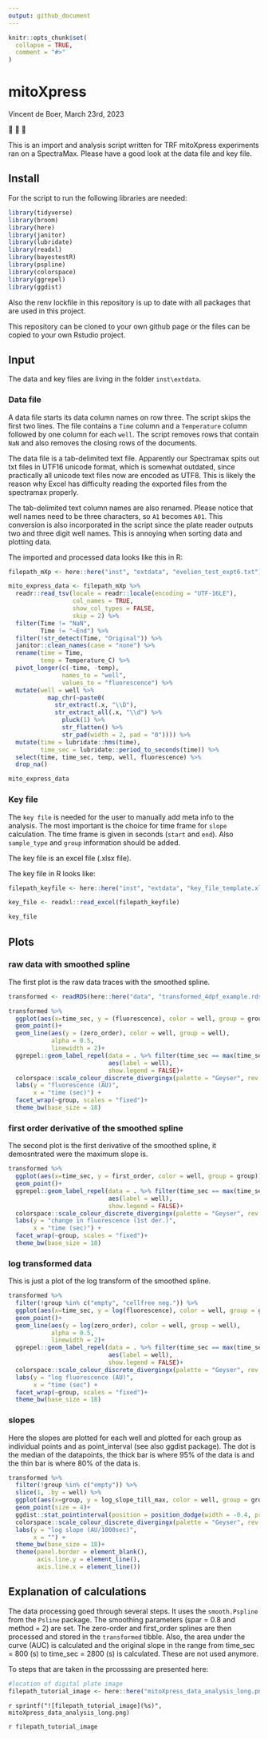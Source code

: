 ```yaml
---
output: github_document
---
```


<!-- README.md is generated from README.Rmd. Please edit that file -->

```r
knitr::opts_chunk$set(
  collapse = TRUE,
  comment = "#>"
)
```

# mitoXpress

<!-- badges: start -->
<!-- badges: end -->

Vincent de Boer, March 23rd, 2023

🔬
🤖
🥼

This is an import and analysis script written for TRF mitoXpress experiments ran on a SpectraMax. Please have a good look at the data file and key file. 

## Install

For the script to run the following libraries are needed:

```r
library(tidyverse)
library(broom)
library(here)
library(janitor)
library(lubridate)
library(readxl)
library(bayestestR)
library(pspline)
library(colorspace)
library(ggrepel)
library(ggdist)

```

Also the renv lockfile in this repository is up to date with all packages that are used in this project.

This repository can be cloned to your own github page or the files can be copied to your own Rstudio project.

## Input

The data and key files are living in the folder `inst\extdata`.

### Data file

A data file starts its data column names on row three. The script skips the first two lines. The file contains a `Time` column and a `Temperature` column followed by one column for each `well`. The script removes rows that contain `NaN` and also removes the closing rows of the documents.

The data file is a tab-delimited text file. Apparently our Spectramax spits out txt files in UTF16 unicode format, which is somewhat outdated, since practically all unicode text files now are encoded as UTF8. This is likely the reason why Excel has difficulty reading the exported files from the spectramax properly.

The tab-delimited text column names are also renamed. Please notice that well names need to be three characters, so `A1` becomes `A01`. This conversion is also incorporated in the script since the plate reader outputs two and three digit well names. This is annoying when sorting data and plotting data.

The imported and processed data looks like this in R:

```r

filepath_mXp <- here::here("inst", "extdata", "evelien_test_expt6.txt")

mito_express_data <- filepath_mXp %>%
  readr::read_tsv(locale = readr::locale(encoding = "UTF-16LE"),
                  col_names = TRUE,
                  show_col_types = FALSE,
                  skip = 2) %>%
  filter(Time != "NaN",
         Time != "~End") %>%
  filter(!str_detect(Time, "Original")) %>%
  janitor::clean_names(case = "none") %>%
  rename(time = Time,
         temp = Temperature_C) %>%
  pivot_longer(c(-time, -temp),
               names_to = "well",
               values_to = "fluorescence") %>%
  mutate(well = well %>%
           map_chr(~paste0(
             str_extract(.x, "\\D"),
             str_extract_all(.x, "\\d") %>%
               pluck(1) %>%
               str_flatten() %>%
               str_pad(width = 2, pad = "0")))) %>%
  mutate(time = lubridate::hms(time),
         time_sec = lubridate::period_to_seconds(time)) %>%
  select(time, time_sec, temp, well, fluorescence) %>%
  drop_na()

```

```r
mito_express_data
```


### Key file

The `key file` is needed for the user to manually add meta info to the analysis. The most important is the choice for time frame for `slope` calculation. The time frame is given in seconds (`start` and `end`). Also `sample_type` and `group` information should be added. 

The key file is an excel file (.xlsx file).

The key file in R looks like:

```r

filepath_keyfile <- here::here("inst", "extdata", "key_file_template.xlsx")

key_file <- readxl::read_excel(filepath_keyfile)
```

```r
key_file
```


## Plots

### raw data with smoothed spline

The first plot is the raw data traces with the smoothed spline.

```r
transformed <- readRDS(here::here("data", "transformed_4dpf_example.rds"))

transformed %>%
  ggplot(aes(x=time_sec, y = (fluorescence), color = well, group = group))+
  geom_point()+
  geom_line(aes(y = (zero_order), color = well, group = well),
            alpha = 0.5,
            linewidth = 2)+
  ggrepel::geom_label_repel(data = . %>% filter(time_sec == max(time_sec)),
                            aes(label = well),
                            show.legend = FALSE)+
  colorspace::scale_colour_discrete_divergingx(palette = "Geyser", rev = FALSE)+
  labs(y = "fluorescence (AU)",
       x = "time (sec)") +
  facet_wrap(~group, scales = "fixed")+
  theme_bw(base_size = 18)

```

### first order derivative of the smoothed spline

The second plot is the first derivative of the smoothed spline, it demosntrated were the maximum slope is.

```r
transformed %>%
  ggplot(aes(x=time_sec, y = first_order, color = well, group = group))+
  geom_point()+
  ggrepel::geom_label_repel(data = . %>% filter(time_sec == max(time_sec)),
                            aes(label = well),
                            show.legend = FALSE)+
  colorspace::scale_colour_discrete_divergingx(palette = "Geyser", rev = FALSE)+
  labs(y = "change in fluorescence (1st der.)",
       x = "time (sec)") +
  facet_wrap(~group, scales = "fixed")+
  theme_bw(base_size = 18)
```

### log transformed data

This is just a plot of the log transform of the smoothed spline.

```r
transformed %>%
  filter(!group %in% c("empty", "cellfree neg.")) %>%
  ggplot(aes(x=time_sec, y = log(fluorescence), color = well, group = group))+
  geom_point()+
  geom_line(aes(y = log(zero_order), color = well, group = well),
            alpha = 0.5,
            linewidth = 2)+
  ggrepel::geom_label_repel(data = . %>% filter(time_sec == max(time_sec)),
                            aes(label = well),
                            show.legend = FALSE)+
  colorspace::scale_colour_discrete_divergingx(palette = "Geyser", rev = FALSE)+
  labs(y = "log fluorescence (AU)",
       x = "time (sec") +
  facet_wrap(~group, scales = "fixed")+
  theme_bw(base_size = 18)
```

### slopes 

Here the slopes are plotted for each well and plotted for each group as individual points and as point_interval (see also ggdist package). The dot is the median of the datapoints, the thick bar is where 95% of the data is and the thin bar is where 80% of the data is.

```r
transformed %>%
  filter(!group %in% c("empty")) %>%
  slice(1, .by = well) %>%
  ggplot(aes(x=group, y = log_slope_till_max, color = well, group = group))+
  geom_point(size = 4)+
  ggdist::stat_pointinterval(position = position_dodge(width = -0.4, preserve = "single"))+
  colorspace::scale_colour_discrete_divergingx(palette = "Geyser", rev = FALSE)+
  labs(y = "log slope (AU/1000sec)",
       x = "") +
  theme_bw(base_size = 18)+
  theme(panel.border = element_blank(),
        axis.line.y = element_line(),
        axis.line.x = element_line())
```

## Explanation of calculations

The data processing goed through several steps. It uses the `smooth.Pspline` from the `Psline` package. The smoothing parameters (spar = 0.8 and method = 2) are set. The zero-order and first_order splines are then processed and stored in the `transformed` tibble. Also, the area under the curve (AUC) is calculated and the original slope in the range from time_sec = 800 (s) to time_sec = 2800 (s) is calculated. These are not used anymore. 

To steps that are taken in the prcosssing are presented here:

```r
#location of digital plate image
filepath_tutorial_image <- here::here("mitoXpress_data_analysis_long.png")


```


`r sprintf("![filepath_tutorial_image](%s)", mitoXpress_data_analysis_long.png)`

`r filepath_tutorial_image`


